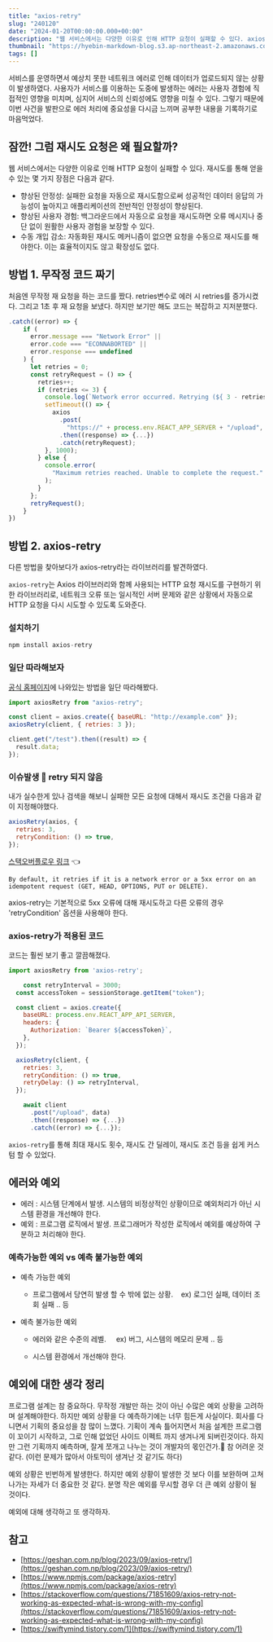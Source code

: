 ```yaml
---
title: "axios-retry"
slug: "240120"
date: "2024-01-20T00:00:00.000+00:00"
description: "웹 서비스에서는 다양한 이유로 인해 HTTP 요청이 실패할 수 있다. axios-retry로 재시도 로직을 구현해보자."
thumbnail: "https://hyebin-markdown-blog.s3.ap-northeast-2.amazonaws.com/post/4/cover.png"
tags: []
---
```


서비스를 운영하면서 예상치 못한 네트워크 에러로 인해 데이터가 업로드되지 않는 상황이 발생하였다. 사용자가 서비스를 이용하는 도중에 발생하는 에러는 사용자 경험에 직접적인 영향을 미치며, 심지어 서비스의 신뢰성에도 영향을 미칠 수 있다. 그렇기 때문에 이번 사건을 발판으로 에러 처리에 중요성을 다시금 느끼며 공부한 내용을 기록하기로 마음먹었다.

## 잠깐! 그럼 재시도 요청은 왜 필요할까?

웹 서비스에서는 다양한 이유로 인해 HTTP 요청이 실패할 수 있다. 재시도를 통해 얻을 수 있는 몇 가지 장점은 다음과 같다.

- 향상된 안정성: 실패한 요청을 자동으로 재시도함으로써 성공적인 데이터 응답의 가능성이 높아지고 애플리케이션의 전반적인 안정성이 향상된다.
- 향상된 사용자 경험: 백그라운드에서 자동으로 요청을 재시도하면 오류 메시지나 중단 없이 원활한 사용자 경험을 보장할 수 있다.
- 수동 개입 감소: 자동화된 재시도 메커니즘이 없으면 요청을 수동으로 재시도를 해야한다. 이는 효율적이지도 않고 확장성도 없다.

## 방법 1. 무작정 코드 짜기

처음엔 무작정 재 요청을 하는 코드를 짰다. retries변수로 에러 시 retries를 증가시켰다. 그리고 1초 후 재 요청을 보냈다. 하지만 보기만 해도 코드는 복잡하고 지저분했다.

```javascript
.catch((error) => {
    if (
      error.message === "Network Error" ||
      error.code === "ECONNABORTED" ||
      error.response === undefined
    ) {
      let retries = 0;
      const retryRequest = () => {
        retries++;
        if (retries <= 3) {
          console.log(`Network error occurred. Retrying (${ 3 - retries + 1} attempts left)...`);
          setTimeout(() => {
            axios
              .post(
                "https://" + process.env.REACT_APP_SERVER + "/upload", data)
              .then((response) => {...})
              .catch(retryRequest);
          }, 1000);
        } else {
          console.error(
            "Maximum retries reached. Unable to complete the request."
          );
        }
      };
      retryRequest();
    }
})
```

## 방법 2. axios-retry

다른 방법을 찾아보다가 axios-retry라는 라이브러리를 발견하였다.

`axios-retry`는 Axios 라이브러리와 함께 사용되는 HTTP 요청 재시도를 구현하기 위한 라이브러리로, 네트워크 오류 또는 일시적인 서버 문제와 같은 상황에서 자동으로 HTTP 요청을 다시 시도할 수 있도록 도와준다.

### 설치하기

```javascript
npm install axios-retry
```

### 일단 따라해보자

[공식 홈페이지](https://www.npmjs.com/package/axios-retry)에 나와있는 방법을 일단 따라해봤다.

```javascript
import axiosRetry from "axios-retry";

const client = axios.create({ baseURL: "http://example.com" });
axiosRetry(client, { retries: 3 });

client.get("/test").then((result) => {
  result.data;
});
```

### 이슈발생 🚨 retry 되지 않음

내가 실수한게 있나 검색을 해보니 실패한 모든 요청에 대해서 재시도 조건을 다음과 같이 지정해야했다.

```javascript
axiosRetry(axios, {
  retries: 3,
  retryCondition: () => true,
});
```

[스택오버플로우 링크](https://github.com/softonic/axios-retry) 👈

`By default, it retries if it is a network error or a 5xx error on an idempotent request (GET, HEAD, OPTIONS, PUT or DELETE).`

axios-retry는 기본적으로 5xx 오류에 대해 재시도하고 다른 오류의 경우 'retryCondition' 옵션을 사용해야 한다.

### axios-retry가 적용된 코드

코드는 훨씬 보기 좋고 깔끔해졌다.

```javascript
import axiosRetry from 'axios-retry';

	const retryInterval = 3000;
  const accessToken = sessionStorage.getItem("token");

  const client = axios.create({
    baseURL: process.env.REACT_APP_API_SERVER,
    headers: {
      Authorization: `Bearer ${accessToken}`,
    },
  });

  axiosRetry(client, {
    retries: 3,
    retryCondition: () => true,
    retryDelay: () => retryInterval,
  });

	await client
      .post("/upload", data)
      .then((response) => {...})
      .catch((error) => {...});
```

`axios-retry`를 통해 최대 재시도 횟수, 재시도 간 딜레이, 재시도 조건 등을 쉽게 커스텀 할 수 있었다.

## 에러와 예외

- 에러 : 시스템 단계에서 발생. 시스템의 비정상적인 상황이므로 예외처리가 아닌 시스템 환경을 개선해야 한다.
- 예외 : 프로그램 로직에서 발생. 프로그래머가 작성한 로직에서 예외를 예상하여 구분하고 처리해야 한다.

### 예측가능한 예외 vs 예측 불가능한 예외

- 예측 가능한 예외

  - 프로그램에서 당연히 발생 할 수 밖에 없는 상황.    ex) 로그인 실패, 데이터 조회 실패 .. 등

- 예측 불가능한 예외

  - 에러와 같은 수준의 레벨.     ex) 버그, 시스템의 메모리 문제 .. 등

  - 시스템 환경에서 개선해야 한다.

## 예외에 대한 생각 정리

프로그램 설계는 참 중요하다. 무작정 개발만 하는 것이 아닌 수많은 예외 상황을 고려하며 설계해야한다. 하지만 예외 상황을 다 예측하기에는 너무 힘든게 사실이다. 회사를 다니면서 기획의 중요성을 참 많이 느꼈다. 기획이 계속 틀어지면서 처음 설계한 프로그램이 꼬이기 시작하고, 그로 인해 없었던 사이드 이펙트 까지 생겨나게 되버린것이다. 하지만 그런 기획까지 예측하며, 잘게 쪼개고 나누는 것이 개발자의 몫인건가.🤔 참 어려운 것 같다. (이런 문제가 많아서 아토믹이 생겨난 것 같기도 하다)

예외 상황은 빈번하게 발생한다. 하지만 예외 상황이 발생한 것 보다 이를 보완하며 고쳐나가는 자세가 더 중요한 것 같다. 분명 작은 예외를 무시할 경우 더 큰 예외 상황이 될 것이다.

예외에 대해 생각하고 또 생각하자.

## 참고

- [https://geshan.com.np/blog/2023/09/axios-retry/](https://geshan.com.np/blog/2023/09/axios-retry/)
- [https://www.npmjs.com/package/axios-retry](https://www.npmjs.com/package/axios-retry)
- [https://stackoverflow.com/questions/71851609/axios-retry-not-working-as-expected-what-is-wrong-with-my-config](https://stackoverflow.com/questions/71851609/axios-retry-not-working-as-expected-what-is-wrong-with-my-config)
- [https://swiftymind.tistory.com/1](https://swiftymind.tistory.com/1)
